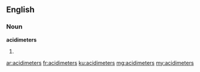 ==English==

===Noun===
'''acidimeters'''

# {{plural of|acidimeter}}

[[ar:acidimeters]]
[[fr:acidimeters]]
[[ku:acidimeters]]
[[mg:acidimeters]]
[[my:acidimeters]]